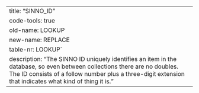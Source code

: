 ---
title: "SINNO_ID"
code-tools: true
old-name: LOOKUP
new-name: REPLACE
table-nr: LOOKUP`
description: "The SINNO ID uniquely identifies an item in the database, so even between collections there are no doubles. The ID consists of a follow number plus a three-digit extension that indicates what kind of thing it is."
---